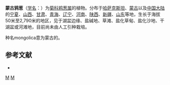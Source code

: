 {{Speciesbox
| genus = Scorzonera
| species = mongolica
| authority = Maxim., 1888
| synonyms =
* ''Scorzonera mongolica var. mongolica''
* ''Scorzonera mongolica var. putjatae'' C.Winkl., 1898
* ''Scorzonera mongolica var. ramosa'' Lipsch., 1939
}}

'''蒙古鸦葱'''（[[学名|学名]]：{{lang|la|''Scorzonera mongolica''}}）为[[菊科|菊科]][[鸦葱属|鸦葱属]]的植物。分布于[[哈萨克斯坦|哈萨克斯坦]]、[[蒙古|蒙古]]以及[[中国大陆|中国大陆]]的[[宁夏|宁夏]]、[[山西|山西]]、[[甘肃|甘肃]]、[[青海|青海]]、[[辽宁|辽宁]]、[[河南|河南]]、[[陕西|陕西]]、[[新疆|新疆]]、[[山东|山东]]等地，生长于海拔50米至2,790米的地区，见于湖盆边缘、盐碱地、草滩、盐化草甸、盐化沙地、干湖盆或河滩地，目前尚未由人工引种栽培。

种名mongolica意为蒙古的。 

== 参考文献 ==
<div class="references-small">
* {{cite web| url =http://www.bioinfo.cn/db05/KmzwSpecies.php?action=view&id=5479| title =蒙古鸦葱| work =《中国高等植物数据库全库》| publisher =中国科学院微生物研究所| author =昆明植物研究所| accessdate =2009-02-25| deadurl =yes| archiveurl =https://web.archive.org/web/20160305071859/http://www.bioinfo.cn/db05/KmzwSpecies.php?action=view&id=5479| archivedate =2016-03-05}}
</div>
{{Taxonbar|from=Q15231840}}

[[Category:鸦葱属|M]]
[[Category:1888年描述的植物|M]]